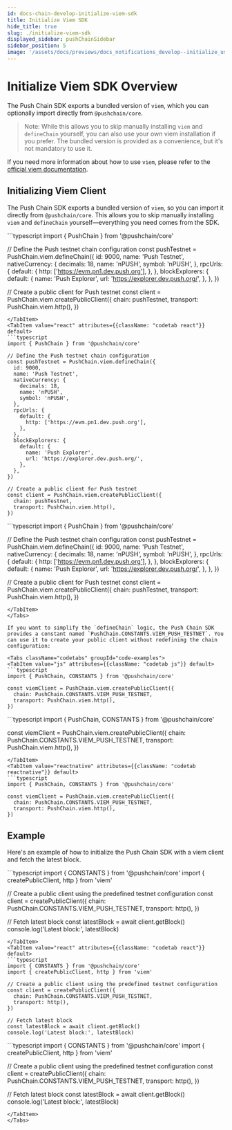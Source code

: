 ```yaml
---
id: docs-chain-develop-initialize-viem-sdk
title: Initialize Viem SDK
hide_title: true
slug: ./initialize-viem-sdk
displayed_sidebar: pushChainSidebar
sidebar_position: 5
image: '/assets/docs/previews/docs_notifications_develop--initialize_user.png'
---
```


# Initialize Viem SDK Overview

The Push Chain SDK exports a bundled version of `viem`, which you can optionally import directly from `@pushchain/core`.

> Note: While this allows you to skip manually installing `viem` and `defineChain` yourself, you can also use your own viem installation if you prefer. The bundled version is provided as a convenience, but it's not mandatory to use it.

If you need more information about how to use `viem`, please refer to the [official viem documentation](https://viem.sh/).

<head>
  <title>{`Initialize Viem SDK | Push Chain | Push Documentation`}</title>
</head>


## Initializing Viem Client

The Push Chain SDK exports a bundled version of `viem`, so you can import it directly from `@pushchain/core`. This allows you to skip manually installing `viem` and `defineChain` yourself—everything you need comes from the SDK.

<Tabs className="codetabs" groupId="code-examples">
<TabItem value="js" attributes={{className: "codetab js"}} default>
```typescript
import { PushChain } from '@pushchain/core'

// Define the Push testnet chain configuration
const pushTestnet = PushChain.viem.defineChain({
id: 9000,
name: 'Push Testnet',
nativeCurrency: {
decimals: 18,
name: 'nPUSH',
symbol: 'nPUSH',
},
rpcUrls: {
default: {
http: ['https://evm.pn1.dev.push.org'],
},
},
blockExplorers: {
default: {
name: 'Push Explorer',
url: 'https://explorer.dev.push.org/',
},
},
})

// Create a public client for Push testnet
const client = PushChain.viem.createPublicClient({
chain: pushTestnet,
transport: PushChain.viem.http(),
})

````
</TabItem>
<TabItem value="react" attributes={{className: "codetab react"}} default>
```typescript
import { PushChain } from '@pushchain/core'

// Define the Push testnet chain configuration
const pushTestnet = PushChain.viem.defineChain({
  id: 9000,
  name: 'Push Testnet',
  nativeCurrency: {
    decimals: 18,
    name: 'nPUSH',
    symbol: 'nPUSH',
  },
  rpcUrls: {
    default: {
      http: ['https://evm.pn1.dev.push.org'],
    },
  },
  blockExplorers: {
    default: {
      name: 'Push Explorer',
      url: 'https://explorer.dev.push.org/',
    },
  },
})

// Create a public client for Push testnet
const client = PushChain.viem.createPublicClient({
  chain: pushTestnet,
  transport: PushChain.viem.http(),
})
````

</TabItem>
<TabItem value="reactnative" attributes={{className: "codetab reactnative"}} default>
```typescript
import { PushChain } from '@pushchain/core'

// Define the Push testnet chain configuration
const pushTestnet = PushChain.viem.defineChain({
id: 9000,
name: 'Push Testnet',
nativeCurrency: {
decimals: 18,
name: 'nPUSH',
symbol: 'nPUSH',
},
rpcUrls: {
default: {
http: ['https://evm.pn1.dev.push.org'],
},
},
blockExplorers: {
default: {
name: 'Push Explorer',
url: 'https://explorer.dev.push.org/',
},
},
})

// Create a public client for Push testnet
const client = PushChain.viem.createPublicClient({
chain: pushTestnet,
transport: PushChain.viem.http(),
})

````
</TabItem>
</Tabs>

If you want to simplify the `defineChain` logic, the Push Chain SDK provides a constant named `PushChain.CONSTANTS.VIEM_PUSH_TESTNET`. You can use it to create your public client without redefining the chain configuration:

<Tabs className="codetabs" groupId="code-examples">
<TabItem value="js" attributes={{className: "codetab js"}} default>
```typescript
import { PushChain, CONSTANTS } from '@pushchain/core'

const viemClient = PushChain.viem.createPublicClient({
  chain: PushChain.CONSTANTS.VIEM_PUSH_TESTNET,
  transport: PushChain.viem.http(),
})
````

</TabItem>
<TabItem value="react" attributes={{className: "codetab react"}} default>
```typescript
import { PushChain, CONSTANTS } from '@pushchain/core'

const viemClient = PushChain.viem.createPublicClient({
chain: PushChain.CONSTANTS.VIEM_PUSH_TESTNET,
transport: PushChain.viem.http(),
})

````
</TabItem>
<TabItem value="reactnative" attributes={{className: "codetab reactnative"}} default>
```typescript
import { PushChain, CONSTANTS } from '@pushchain/core'

const viemClient = PushChain.viem.createPublicClient({
  chain: PushChain.CONSTANTS.VIEM_PUSH_TESTNET,
  transport: PushChain.viem.http(),
})
````

</TabItem>
</Tabs>

## Example

Here's an example of how to initialize the Push Chain SDK with a viem client and fetch the latest block.

<Tabs className="codetabs" groupId="code-examples">
<TabItem value="js" attributes={{className: "codetab js"}} default>
```typescript
import { CONSTANTS } from '@pushchain/core'
import { createPublicClient, http } from 'viem'

// Create a public client using the predefined testnet configuration
const client = createPublicClient({
chain: PushChain.CONSTANTS.VIEM_PUSH_TESTNET,
transport: http(),
})

// Fetch latest block
const latestBlock = await client.getBlock()
console.log('Latest block:', latestBlock)

````
</TabItem>
<TabItem value="react" attributes={{className: "codetab react"}} default>
```typescript
import { CONSTANTS } from '@pushchain/core'
import { createPublicClient, http } from 'viem'

// Create a public client using the predefined testnet configuration
const client = createPublicClient({
  chain: PushChain.CONSTANTS.VIEM_PUSH_TESTNET,
  transport: http(),
})

// Fetch latest block
const latestBlock = await client.getBlock()
console.log('Latest block:', latestBlock)
````

</TabItem>
<TabItem value="reactnative" attributes={{className: "codetab reactnative"}} default>
```typescript
import { CONSTANTS } from '@pushchain/core'
import { createPublicClient, http } from 'viem'

// Create a public client using the predefined testnet configuration
const client = createPublicClient({
chain: PushChain.CONSTANTS.VIEM_PUSH_TESTNET,
transport: http(),
})

// Fetch latest block
const latestBlock = await client.getBlock()
console.log('Latest block:', latestBlock)

```
</TabItem>
</Tabs>
```
